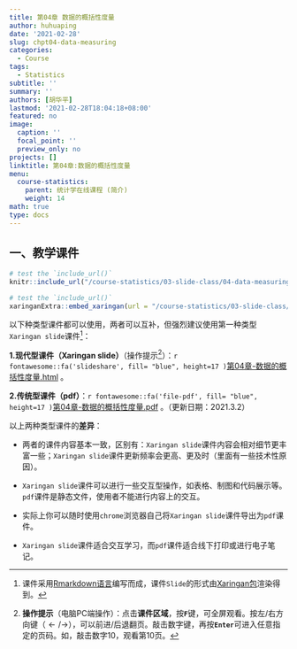 ```yaml
---
title: 第04章 数据的概括性度量
author: huhuaping
date: '2021-02-28'
slug: chpt04-data-measuring
categories:
  - Course
tags:
  - Statistics
subtitle: ''
summary: ''
authors: [胡华平]
lastmod: '2021-02-28T18:04:18+08:00'
featured: no
image:
  caption: ''
  focal_point: ''
  preview_only: no
projects: []
linktitle: 第04章:数据的概括性度量
menu:
  course-statistics:
    parent: 统计学在线课程 (简介)
    weight: 14
math: true
type: docs
---
```


## 一、教学课件

```r
# test the `include_url()`
knitr::include_url("/course-statistics/03-slide-class/04-data-measuring.html")
```


```r
# test the `include_url()`
xaringanExtra::embed_xaringan(url = "/course-statistics/03-slide-class/04-data-measuring.html")
```

以下种类型课件都可以使用，两者可以互补，但强烈建议使用第一种类型`Xaringan slide`课件[^a]：

**1.现代型课件（Xaringan slide）**（操作提示[^b]）：`r fontawesome::fa('slideshare', fill= "blue", height=17 )`[第04章-数据的概括性度量.html](/course-statistics/03-slide-class/04-data-measuring.html) 。


**2.传统型课件（pdf）**：`r fontawesome::fa('file-pdf', fill= "blue", height=17 )`[第04章-数据的概括性度量.pdf](#) 。（更新日期：2021.3.2）


以上两种类型课件的**差异**：

- 两者的课件内容基本一致，区别有：`Xaringan slide`课件内容会相对细节更丰富一些；`Xaringan slide`课件更新频率会更高、更及时（里面有一些技术性原因）。

- `Xaringan slide`课件可以进行一些交互型操作，如表格、制图和代码展示等。`pdf`课件是静态文件，使用者不能进行内容上的交互。

- 实际上你可以随时使用`chrome`浏览器自己将`Xaringan slide`课件导出为`pdf`课件。

- `Xaringan slide`课件适合交互学习，而`pdf`课件适合线下打印或进行电子笔记。


<!---footnote following--->

[^a]:课件采用[Rmarkdown语言](https://rmarkdown.rstudio.com/)编写而成，课件`Slide`的形式由[Xaringan包](https://github.com/yihui/xaringan)渲染得到。

[^b]:**操作提示**（电脑PC端操作）：点击**课件区域**，按**`F`**键，可全屏观看。按左/右方向键（$\leftarrow/\rightarrow$），可以前进/后退翻页。敲击数字键，再按**`Enter`**可进入任意指定的页码。如，敲击数字10，观看第10页。

